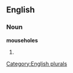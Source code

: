 ==English==

===Noun===
'''mouseholes'''

# {{plural of|[[mousehole]]}}

[[Category:English plurals]]